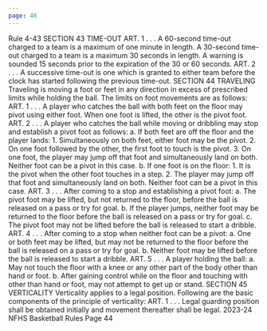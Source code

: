 ```yaml
---
page: 46
---
```


Rule 4-43 SECTION 43 TIME-OUT ART. 1 . . . A 60-second time-out charged to a team is a maximum of one minute in length. A 30-second time-out charged to a team is a maximum 30 seconds in length. A warning is sounded 15 seconds prior to the expiration of the 30 or 60 seconds. ART. 2 . . . A successive time-out is one which is granted to either team before the clock has started following the previous time-out. SECTION 44 TRAVELING Traveling is moving a foot or feet in any direction in excess of prescribed limits while holding the ball. The limits on foot movements are as follows: ART. 1 . . . A player who catches the ball with both feet on the floor may pivot using either foot. When one foot is lifted, the other is the pivot foot. ART. 2 . . . A player who catches the ball while moving or dribbling may stop and establish a pivot foot as follows: a. If both feet are off the floor and the player lands: 1. Simultaneously on both feet, either foot may be the pivot. 2. On one foot followed by the other, the first foot to touch is the pivot. 3. On one foot, the player may jump off that foot and simultaneously land on both. Neither foot can be a pivot in this case. b. If one foot is on the floor: 1. It is the pivot when the other foot touches in a step. 2. The player may jump off that foot and simultaneously land on both. Neither foot can be a pivot in this case. ART. 3 . . . After coming to a stop and establishing a pivot foot: a. The pivot foot may be lifted, but not returned to the floor, before the ball is released on a pass or try for goal. b. If the player jumps, neither foot may be returned to the floor before the ball is released on a pass or try for goal. c. The pivot foot may not be lifted before the ball is released to start a dribble. ART. 4 . . . After coming to a stop when neither foot can be a pivot: a. One or both feet may be lifted, but may not be returned to the floor before the ball is released on a pass or try for goal. b. Neither foot may be lifted before the ball is released to start a dribble. ART. 5 . . . A player holding the ball: a. May not touch the floor with a knee or any other part of the body other than hand or foot. b. After gaining control while on the floor and touching with other than hand or foot, may not attempt to get up or stand. SECTION 45 VERTICALITY Verticality applies to a legal position. Following are the basic components of the principle of verticality: ART. 1 . . . Legal guarding position shall be obtained initially and movement thereafter shall be legal. 2023-24 NFHS Basketball Rules Page 44